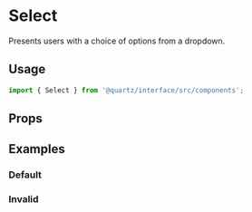 
<Meta title="Select" component={Select} />

# Select

Presents users with a choice of options from a dropdown.

## Usage

```js
import { Select } from '@quartz/interface/src/components';
```

## Props

<Props of={Select} />

## Examples

### Default

<Preview>
  <Story id="select--default"/>
</Preview>

### Invalid

<Preview>
  <Story id="select--invalid"/>
</Preview>
